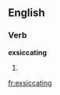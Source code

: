 
==English==

===Verb===
'''exsiccating'''

# {{present participle of|[[exsiccate]]}}

[[fr:exsiccating]]